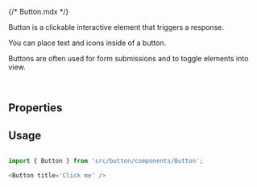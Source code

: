 {/* Button.mdx */}


<Meta of={ButtonStories} />

Button is a clickable interactive element that triggers a response.

You can place text and icons inside of a button.

Buttons are often used for form submissions and to toggle elements into view.

<Story of={ButtonStories.Default} />
<br />

## Properties

<Controls />

## Usage

```js

import { Button } from 'src/button/components/Button';

<Button title='Click me' />
```